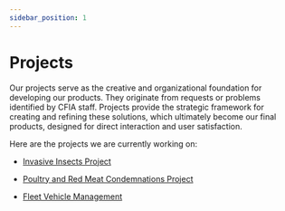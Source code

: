 ```yaml
---
sidebar_position: 1
---
```


# Projects

Our projects serve as the creative and organizational foundation for developing
our products. They originate from requests or problems identified by CFIA staff.
Projects provide the strategic framework for creating and refining these
solutions, which ultimately become our final products, designed for direct
interaction and user satisfaction.

Here are the projects we are currently working on:

- [Invasive Insects Project](./invasiveinsects/introduction.md)
- [Poultry and Red Meat Condemnations
  Project](./poultryredmeatcond/introduction.md)

- [Fleet Vehicle Management](./fleetdatacmb/introduction.mdx)
